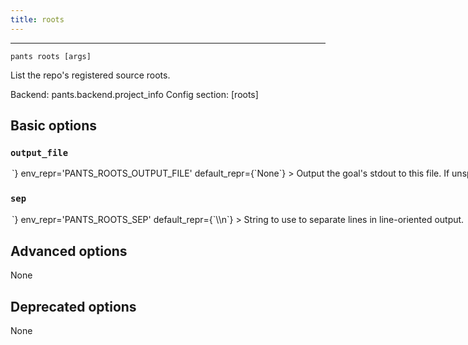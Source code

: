```yaml
---
title: roots
---
```



---

```
pants roots [args]
```

List the repo&#x27;s registered source roots.

Backend: <span className="color--primary">pants.backend.project_info</span>
Config section: <span className="color--primary">[roots]</span>

<span className={styles.options}>

## Basic options


### `output_file`

<Option
  cli_repr={`--roots-output-file=<path>`}
  env_repr='PANTS_ROOTS_OUTPUT_FILE'
  default_repr={`None`}
>

Output the goal&#x27;s stdout to this file. If unspecified, outputs to stdout.

</Option>

### `sep`

<Option
  cli_repr={`--roots-sep=<separator>`}
  env_repr='PANTS_ROOTS_SEP'
  default_repr={`\\n`}
>

String to use to separate lines in line-oriented output.

</Option>

## Advanced options

None

## Deprecated options

None


</span>